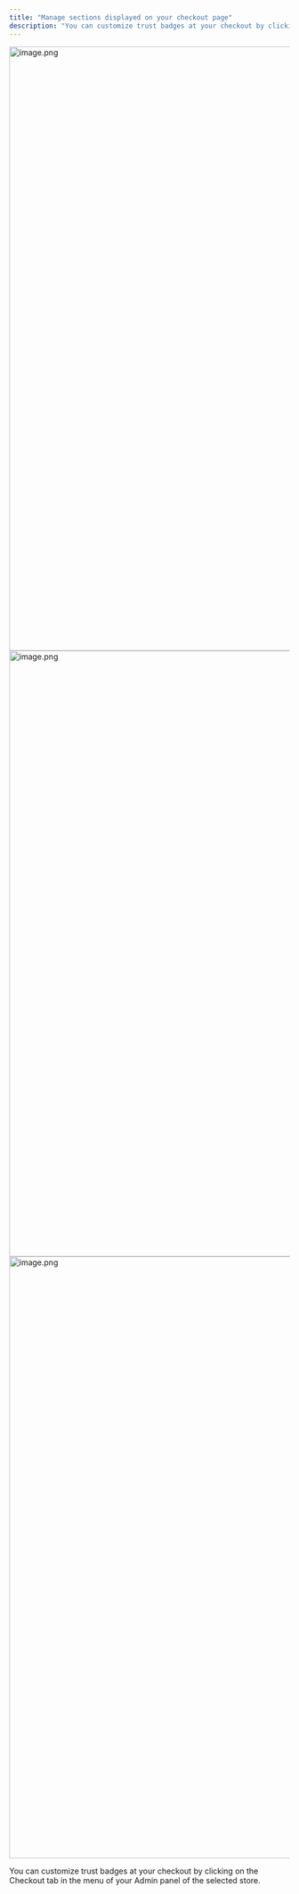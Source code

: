 ```yaml
---
title: "Manage sections displayed on your checkout page"
description: "You can customize trust badges at your checkout by clicking on the Checkout tab in the menu of your Admin panel of the selected store."
---
```



<Steps>
  <Step title="Click on Checkout, then scroll down to Content Sections.">
    <img
      src="https://mintcdn.com/tagadapay/ikBUhXOL7Nm1Wae_/assets/knowledge-center/checkout-customization/image-282849e3.png?fit=max&auto=format&n=ikBUhXOL7Nm1Wae_&q=85&s=25cf4a8e1f3e74ed6b0b5ecfbfdb17a0"
      alt="image.png"
      data-og-width="1919"
      width="1919"
      data-og-height="1085"
      height="1085"
      data-path="assets/knowledge-center/checkout-customization/image-282849e3.png"
      data-optimize="true"
      data-opv="2"
      srcset="https://mintcdn.com/tagadapay/ikBUhXOL7Nm1Wae_/assets/knowledge-center/checkout-customization/image-282849e3.png?w=280&fit=max&auto=format&n=ikBUhXOL7Nm1Wae_&q=85&s=0dd7b7f6dbd909064e4c35790ba0414a 280w, https://mintcdn.com/tagadapay/ikBUhXOL7Nm1Wae_/assets/knowledge-center/checkout-customization/image-282849e3.png?w=560&fit=max&auto=format&n=ikBUhXOL7Nm1Wae_&q=85&s=e50fd15140b8218607e2eafe1934ff2f 560w, https://mintcdn.com/tagadapay/ikBUhXOL7Nm1Wae_/assets/knowledge-center/checkout-customization/image-282849e3.png?w=840&fit=max&auto=format&n=ikBUhXOL7Nm1Wae_&q=85&s=e2e538ffd264575648569f9e3755f31a 840w, https://mintcdn.com/tagadapay/ikBUhXOL7Nm1Wae_/assets/knowledge-center/checkout-customization/image-282849e3.png?w=1100&fit=max&auto=format&n=ikBUhXOL7Nm1Wae_&q=85&s=28205b1c933909f23e3bd41bddce005a 1100w, https://mintcdn.com/tagadapay/ikBUhXOL7Nm1Wae_/assets/knowledge-center/checkout-customization/image-282849e3.png?w=1650&fit=max&auto=format&n=ikBUhXOL7Nm1Wae_&q=85&s=1d5e34d0102ade2a4d77897951867653 1650w, https://mintcdn.com/tagadapay/ikBUhXOL7Nm1Wae_/assets/knowledge-center/checkout-customization/image-282849e3.png?w=2500&fit=max&auto=format&n=ikBUhXOL7Nm1Wae_&q=85&s=bcbede52ca20970195bc674ddec32e10 2500w"
    />
  </Step>
  <Step title="Click on Edit Sections. ">
    <img
      src="https://mintcdn.com/tagadapay/ikBUhXOL7Nm1Wae_/assets/knowledge-center/checkout-customization/image-1-d2c031df.png?fit=max&auto=format&n=ikBUhXOL7Nm1Wae_&q=85&s=352f07f8bf6a04521564dd7c2fda9424"
      alt="image.png"
      data-og-width="1919"
      width="1919"
      data-og-height="1088"
      height="1088"
      data-path="assets/knowledge-center/checkout-customization/image-1-d2c031df.png"
      data-optimize="true"
      data-opv="2"
      srcset="https://mintcdn.com/tagadapay/ikBUhXOL7Nm1Wae_/assets/knowledge-center/checkout-customization/image-1-d2c031df.png?w=280&fit=max&auto=format&n=ikBUhXOL7Nm1Wae_&q=85&s=960288ee75e2d256e140126f47cf183c 280w, https://mintcdn.com/tagadapay/ikBUhXOL7Nm1Wae_/assets/knowledge-center/checkout-customization/image-1-d2c031df.png?w=560&fit=max&auto=format&n=ikBUhXOL7Nm1Wae_&q=85&s=4489bf2b6b40caeecfbf4d7ddc4991f9 560w, https://mintcdn.com/tagadapay/ikBUhXOL7Nm1Wae_/assets/knowledge-center/checkout-customization/image-1-d2c031df.png?w=840&fit=max&auto=format&n=ikBUhXOL7Nm1Wae_&q=85&s=5de2171f157a3633073a868ee9e709fd 840w, https://mintcdn.com/tagadapay/ikBUhXOL7Nm1Wae_/assets/knowledge-center/checkout-customization/image-1-d2c031df.png?w=1100&fit=max&auto=format&n=ikBUhXOL7Nm1Wae_&q=85&s=0a4942a478a6824950139e0be970c778 1100w, https://mintcdn.com/tagadapay/ikBUhXOL7Nm1Wae_/assets/knowledge-center/checkout-customization/image-1-d2c031df.png?w=1650&fit=max&auto=format&n=ikBUhXOL7Nm1Wae_&q=85&s=16c2d5be56780853699f66fcc120bb47 1650w, https://mintcdn.com/tagadapay/ikBUhXOL7Nm1Wae_/assets/knowledge-center/checkout-customization/image-1-d2c031df.png?w=2500&fit=max&auto=format&n=ikBUhXOL7Nm1Wae_&q=85&s=e49e3967b6299982c035211a1fa803a6 2500w"
    />
  </Step>
  <Step title="You can customize each section by clicking on it. You can also remove or add a section. Once you are done customizing your checkout don’t forget to click on the Save changes button.">
    <img
      src="https://mintcdn.com/tagadapay/ikBUhXOL7Nm1Wae_/assets/knowledge-center/checkout-customization/image-2-25106cc7.png?fit=max&auto=format&n=ikBUhXOL7Nm1Wae_&q=85&s=e748cccde9a1b51cfea4df363a0ca0ad"
      alt="image.png"
      data-og-width="1917"
      width="1917"
      data-og-height="1081"
      height="1081"
      data-path="assets/knowledge-center/checkout-customization/image-2-25106cc7.png"
      data-optimize="true"
      data-opv="2"
      srcset="https://mintcdn.com/tagadapay/ikBUhXOL7Nm1Wae_/assets/knowledge-center/checkout-customization/image-2-25106cc7.png?w=280&fit=max&auto=format&n=ikBUhXOL7Nm1Wae_&q=85&s=3a26b254e29a20f366e4215a14c04a80 280w, https://mintcdn.com/tagadapay/ikBUhXOL7Nm1Wae_/assets/knowledge-center/checkout-customization/image-2-25106cc7.png?w=560&fit=max&auto=format&n=ikBUhXOL7Nm1Wae_&q=85&s=e83d63980cac33f806e7be2a16af3e07 560w, https://mintcdn.com/tagadapay/ikBUhXOL7Nm1Wae_/assets/knowledge-center/checkout-customization/image-2-25106cc7.png?w=840&fit=max&auto=format&n=ikBUhXOL7Nm1Wae_&q=85&s=133cba184b38b0ccf7372fc8419a482e 840w, https://mintcdn.com/tagadapay/ikBUhXOL7Nm1Wae_/assets/knowledge-center/checkout-customization/image-2-25106cc7.png?w=1100&fit=max&auto=format&n=ikBUhXOL7Nm1Wae_&q=85&s=bd464ee6e403654addc2ffb2c1c86a66 1100w, https://mintcdn.com/tagadapay/ikBUhXOL7Nm1Wae_/assets/knowledge-center/checkout-customization/image-2-25106cc7.png?w=1650&fit=max&auto=format&n=ikBUhXOL7Nm1Wae_&q=85&s=f20a78207e6b3de226376730bb3c33bb 1650w, https://mintcdn.com/tagadapay/ikBUhXOL7Nm1Wae_/assets/knowledge-center/checkout-customization/image-2-25106cc7.png?w=2500&fit=max&auto=format&n=ikBUhXOL7Nm1Wae_&q=85&s=63bfab9ecc69adce97022f89df484b28 2500w"
    />
  </Step>
</Steps>

You can customize trust badges at your checkout by clicking on the Checkout tab in the menu of your Admin panel of the selected store.